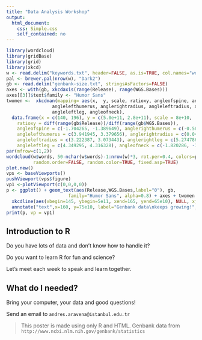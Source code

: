```yaml
---
title: "Data Analysis Workshop"
output:
  html_document:
    css: Simple.css
    self_contained: no
---
```


```r
library(wordcloud)
library(gridBase)
library(grid)
library(xkcd)
w <- read.delim("keywords.txt", header=FALSE, as.is=TRUE, col.names="words")
pal <- brewer.pal(nrow(w), "Dark2")
gb <- read.delim("genbank-size.txt", stringsAsFactors=FALSE)
axes <- with(gb, xkcdaxis(range(Release), range(WGS.Bases)))
axes[[3]]$text$family <- "Humor Sans"
twomen <-  xkcdman(mapping= aes(x,  y, scale, ratioxy, angleofspine, anglerighthumerus,
                 anglelefthumerus, anglerightradius, angleleftradius, anglerightleg,
                 angleleftleg, angleofneck),
  data.frame(x = c(140, 196), y = c(5.0e+11, 2.8e+11), scale = 8e+10,
    ratioxy = diff(range(gb$Release))/diff(range(gb$WGS.Bases)),
    angleofspine = c(-1.704265, -1.389649), anglerighthumerus = c(-0.5807903, -0.2829418),
    anglelefthumerus = c(3.941945, 3.379656), anglerightradius = c(0.0441480, 0.6164104),
    angleleftradius = c(3.222387, 3.073443), anglerightleg = c(5.274786, 5.116607),
    angleleftleg = c(4.349295, 4.316328), angleofneck = c(-1.820286, -1.319579)))
par(mfrow=c(1,2))
wordcloud(w$words, 50-nchar(w$words)-1:nrow(w)*3, rot.per=0.4, colors=pal[-1],
          random.order=FALSE, random.color=TRUE, fixed.asp=TRUE)
plot.new()
vps <- baseViewports()
pushViewport(vps$figure)
vp1 <-plotViewport(c(0,0,0,0))
p <- ggplot() + geom_text(aes(Release,WGS.Bases,label="0"), gb,
                       family="Humor Sans", alpha=0.8) + axes + twomen + 
  xkcdline(aes(xbegin=145, ybegin=5e11, xend=165, yend=65e10), NULL, xjitteramount = 10) +
  annotate("text",x=160, y=75e10, label="Genbank data\nkeeps growing!", family="Humor Sans")
print(p, vp = vp1)
```

## Introduction to R
Do you have lots of data and don't know how to handle it?

Do you want to learn R for fun and science?

Let's meet each week to speak and learn together.

## What do I needed?
Bring your computer, your data and good questions!

Send an email to `andres.aravena@istanbul.edu.tr`

> This poster is made using only R and HTML. Genbank data from `http://www.ncbi.nlm.nih.gov/genbank/statistics`